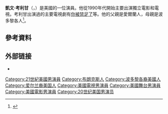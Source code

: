 {{Infobox person
| image = TMOI_KevinCorrigan_small.jpg
| caption = Corrigan as Anton Pupkin on the set of ''[[The_Mother_of_Invention|The Mother of Invention]]''
| birthname =
| birth_date = {{birth date and age|1969|3|27}}
| birth_place = [[美國|美國]][[紐約州|紐約州]][[布隆克斯|布隆克斯]]
| occupation = 演員
| yearsactive = 1989–現在
| spouse = {{marriage|[[Elizabeth_Berridge_(actress)|Elizabeth Berridge]]|2001}}
| children = 1
}}
'''凱文·考利甘'''（{{lang-en|Kevin Fitzgerald Corrigan}}，{{bd|1969年|3月27日||}}）是美國的一位演員。他從1990年代開始主要出演獨立電影和電視。考利甘出演過的主要電視劇有[[你被禁足了|你被禁足了]]等。他的父親是愛爾蘭人，母親是波多黎各人<ref name=lwjr>{{cite news|last=O'Hare|first=Kate|title=Donal Logue Is Grounded For Life|pages=|publisher=Lawrence Journal-World|date=2001-02-24|url=http://news.google.ca/newspapers?id=kSAyAAAAIBAJ&sjid=VuYFAAAAIBAJ&pg=5301,2887288&dq=donal+logue+is+grounded+for+life&hl=en|accessdate=2010-06-08|archive-date=2016-03-08|archive-url=https://web.archive.org/web/20160308234318/https://news.google.ca/newspapers?id=kSAyAAAAIBAJ&sjid=VuYFAAAAIBAJ&pg=5301,2887288&dq=donal+logue+is+grounded+for+life&hl=en|dead-url=no}}</ref>。

==參考資料==
{{Reflist|35em}}

== 外部链接 ==
{{portal|人物}}
* {{IMDb name|180984}}

{{Authority control}}

{{DEFAULTSORT:Corrigan, Kevin}}
[[Category:21世紀美國男演員|Category:21世紀美國男演員]]
[[Category:布朗克斯人|Category:布朗克斯人]]
[[Category:波多黎各裔美國人|Category:波多黎各裔美國人]]
[[Category:爱尔兰裔美国人|Category:爱尔兰裔美国人]]
[[Category:美國電視男演員|Category:美國電視男演員]]
[[Category:美國舞台男演員|Category:美國舞台男演員]]
[[Category:美國電影男演員|Category:美國電影男演員]]
[[Category:20世纪美国男演员|Category:20世纪美国男演员]]